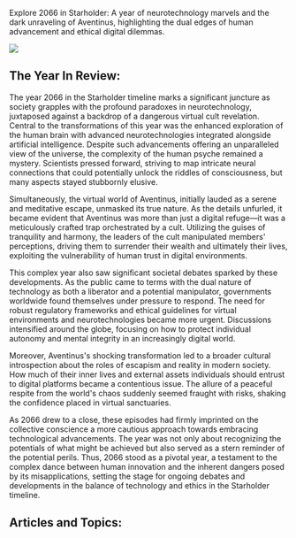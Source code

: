 Explore 2066 in Starholder: A year of neurotechnology marvels and the dark unraveling of Aventinus, highlighting the dual edges of human advancement and ethical digital dilemmas.

![](https://www.blockstar.com/wp-content/uploads/2024/06/2066-aventinus-1-e1718989252329.png)

## The Year In Review:
The year 2066 in the Starholder timeline marks a significant juncture as society grapples with the profound paradoxes in neurotechnology, juxtaposed against a backdrop of a dangerous virtual cult revelation. Central to the transformations of this year was the enhanced exploration of the human brain with advanced neurotechnologies integrated alongside artificial intelligence. Despite such advancements offering an unparalleled view of the universe, the complexity of the human psyche remained a mystery. Scientists pressed forward, striving to map intricate neural connections that could potentially unlock the riddles of consciousness, but many aspects stayed stubbornly elusive.

Simultaneously, the virtual world of Aventinus, initially lauded as a serene and meditative escape, unmasked its true nature. As the details unfurled, it became evident that Aventinus was more than just a digital refuge—it was a meticulously crafted trap orchestrated by a cult. Utilizing the guises of tranquility and harmony, the leaders of the cult manipulated members' perceptions, driving them to surrender their wealth and ultimately their lives, exploiting the vulnerability of human trust in digital environments.

This complex year also saw significant societal debates sparked by these developments. As the public came to terms with the dual nature of technology as both a liberator and a potential manipulator, governments worldwide found themselves under pressure to respond. The need for robust regulatory frameworks and ethical guidelines for virtual environments and neurotechnologies became more urgent. Discussions intensified around the globe, focusing on how to protect individual autonomy and mental integrity in an increasingly digital world.

Moreover, Aventinus's shocking transformation led to a broader cultural introspection about the roles of escapism and reality in modern society. How much of their inner lives and external assets individuals should entrust to digital platforms became a contentious issue. The allure of a peaceful respite from the world's chaos suddenly seemed fraught with risks, shaking the confidence placed in virtual sanctuaries.

As 2066 drew to a close, these episodes had firmly imprinted on the collective conscience a more cautious approach towards embracing technological advancements. The year was not only about recognizing the potentials of what might be achieved but also served as a stern reminder of the potential perils. Thus, 2066 stood as a pivotal year, a testament to the complex dance between human innovation and the inherent dangers posed by its misapplications, setting the stage for ongoing debates and developments in the balance of technology and ethics in the Starholder timeline.

## Articles and Topics:

